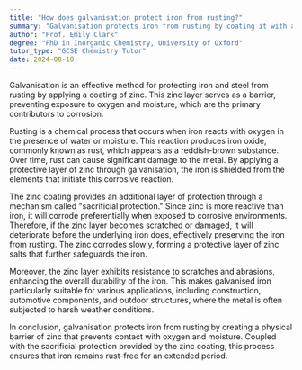 ```yaml
---
title: "How does galvanisation protect iron from rusting?"
summary: "Galvanisation protects iron from rusting by coating it with a layer of zinc, which prevents exposure to oxygen and moisture."
author: "Prof. Emily Clark"
degree: "PhD in Inorganic Chemistry, University of Oxford"
tutor_type: "GCSE Chemistry Tutor"
date: 2024-08-10
---
```


Galvanisation is an effective method for protecting iron and steel from rusting by applying a coating of zinc. This zinc layer serves as a barrier, preventing exposure to oxygen and moisture, which are the primary contributors to corrosion.

Rusting is a chemical process that occurs when iron reacts with oxygen in the presence of water or moisture. This reaction produces iron oxide, commonly known as rust, which appears as a reddish-brown substance. Over time, rust can cause significant damage to the metal. By applying a protective layer of zinc through galvanisation, the iron is shielded from the elements that initiate this corrosive reaction.

The zinc coating provides an additional layer of protection through a mechanism called "sacrificial protection." Since zinc is more reactive than iron, it will corrode preferentially when exposed to corrosive environments. Therefore, if the zinc layer becomes scratched or damaged, it will deteriorate before the underlying iron does, effectively preserving the iron from rusting. The zinc corrodes slowly, forming a protective layer of zinc salts that further safeguards the iron.

Moreover, the zinc layer exhibits resistance to scratches and abrasions, enhancing the overall durability of the iron. This makes galvanised iron particularly suitable for various applications, including construction, automotive components, and outdoor structures, where the metal is often subjected to harsh weather conditions.

In conclusion, galvanisation protects iron from rusting by creating a physical barrier of zinc that prevents contact with oxygen and moisture. Coupled with the sacrificial protection provided by the zinc coating, this process ensures that iron remains rust-free for an extended period.
    
